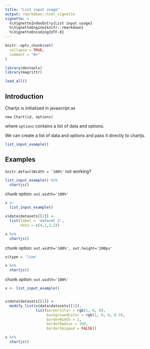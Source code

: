 ```yaml
---
title: "List input usage"
output: rmarkdown::html_vignette
vignette: >
  %\VignetteIndexEntry{List input usage}
  %\VignetteEngine{knitr::rmarkdown}
  %\VignetteEncoding{UTF-8}
---
```


```r
knitr::opts_chunk$set(
  collapse = TRUE,
  comment = "#>"
)
```

```r
library(devtools)
library(magrittr)

load_all()
```

## Introduction

Chartjs is initialized in javascript as

```
new Chart(id, options)
```
where `options` contains a list of data and options.

We can create a list of data and options and pass it directly to chartjs.

```r
list_input_example()
```

## Examples

`knitr.defaultWidth = '100%'` not working?

```r
list_input_example() %>% 
  chartjs()
```

chunk option: `out.width='100%'`

```r
x <-
  list_input_example()

x$data$datasets[[2]] <-
  list(label = 'dataset 2',
       data = c(4,1,3,2))

x %>% 
  chartjs()
```

chunk option: `out.width='100%', out.height='200px'`

```r
x$type = 'line'

x %>% 
  chartjs()
```

chunk option: `out.width='100%'`

```r
x <- list_input_example()


x$data$datasets[[1]] <-
  modify_list(x$data$datasets[[1]],
              list(borderColor = rgb(1, 0, 0),
                   backgroundColor = rgb(1, 0, 0, 0.5),
                   borderWidth = 2,
                   borderRadius = 100,
                   borderSkipped = FALSE))

x %>% 
  chartjs()
```

